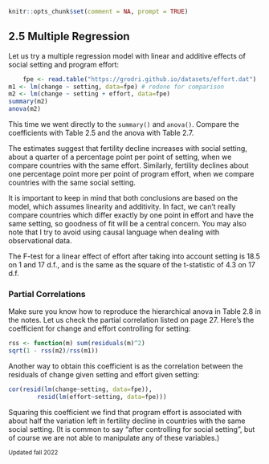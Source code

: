 
```r
knitr::opts_chunk$set(comment = NA, prompt = TRUE)
```

## 2.5 Multiple Regression {#c2s5 .first}

Let us try a multiple regression model with linear and additive effects
of social setting and program effort:

```r
    fpe <- read.table("https://grodri.github.io/datasets/effort.dat")
m1 <- lm(change ~ setting, data=fpe) # redone for comparison
m2 <- lm(change ~ setting + effort, data=fpe)
summary(m2)
anova(m2)
```

This time we went directly to the `summary()` and `anova()`.
Compare the coefficients with Table 2.5 and the anova with Table 2.7.

The estimates suggest that fertility decline increases with social setting,
about a quarter of a percentage point per point of setting, when we compare
countries with the same effort. Similarly, fertility declines about one
percentage point more per point of program effort, when we compare countries
with the same social setting.

It is important to keep in mind that both conclusions are based on the model,
which assumes linearity and additivity. In fact, we can't really compare
countries which differ exactly by one point in effort and have the same setting,
so goodness of fit will be a central concern. You may also note that I try to
avoid using causal language when dealing with observational data.

The F-test for a linear effect of effort after taking into account setting is
18.5 on 1 and 17 d.f., and is the same as the square of the t-statistic of 4.3
on 17 d.f.

### Partial Correlations

Make sure you know how to reproduce the hierarchical anova in Table 2.8
in the notes. Let us check the partial correlation listed on page 27.
Here's the coefficient for change and effort controlling for setting:

```r
rss <- function(m) sum(residuals(m)^2)
sqrt(1 - rss(m2)/rss(m1))
```

Another way to obtain this coefficient is as the correlation between the
residuals of change given setting and effort given setting:

```r
cor(resid(lm(change~setting, data=fpe)), 
        resid(lm(effort~setting, data=fpe)))
```

Squaring this coefficient we find that program effort is associated with
about half the variation left in fertility decline in countries with the
same social setting. (It is common to say "after controlling for social
setting", but of course we are not able to manipulate any of these variables.)

<small>Updated fall 2022</small>
